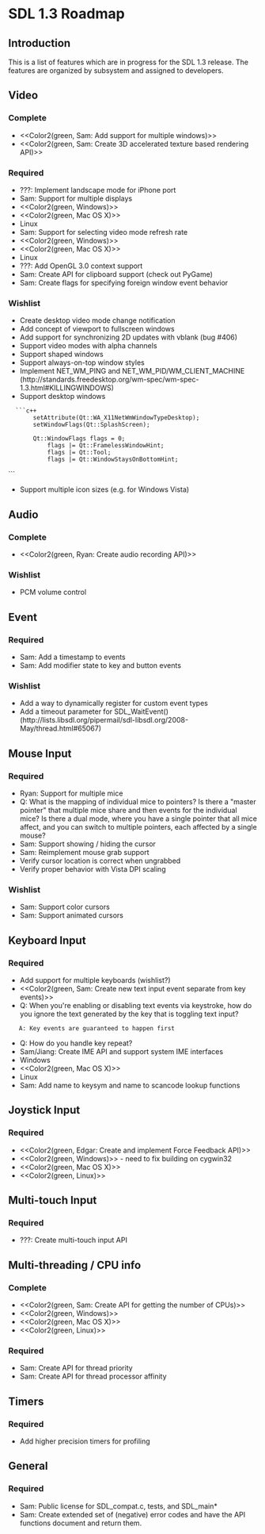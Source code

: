 = SDL 1.3 Roadmap =

== Introduction ==
This is a list of features which are in progress for the SDL 1.3 release.  The features are organized by subsystem and assigned to developers.


== Video ==

=== Complete ===
* <<Color2(green, Sam: Add support for multiple windows)>>
* <<Color2(green, Sam: Create 3D accelerated texture based rendering API)>>

=== Required ===
* ???: Implement landscape mode for iPhone port
* Sam: Support for multiple displays
* <<Color2(green, Windows)>>
* <<Color2(green, Mac OS X)>>
* Linux
* Sam: Support for selecting video mode refresh rate
* <<Color2(green, Windows)>>
* <<Color2(green, Mac OS X)>>
* Linux
* ???: Add OpenGL 3.0 context support
* Sam: Create API for clipboard support (check out PyGame)
* Sam: Create flags for specifying foreign window event behavior

=== Wishlist ===
* Create desktop video mode change notification
* Add concept of viewport to fullscreen windows
* Add support for synchronizing 2D updates with vblank (bug #406)
* Support video modes with alpha channels
* Support shaped windows
* Support always-on-top window styles
* Implement NET_WM_PING and NET_WM_PID/WM_CLIENT_MACHINE (http://standards.freedesktop.org/wm-spec/wm-spec-1.3.html#KILLINGWINDOWS)
* Support desktop windows
   ```c++
        setAttribute(Qt::WA_X11NetWmWindowTypeDesktop);
        setWindowFlags(Qt::SplashScreen);

        Qt::WindowFlags flags = 0;
            flags |= Qt::FramelessWindowHint;
            flags |= Qt::Tool;
            flags |= Qt::WindowStaysOnBottomHint;
```
* Support multiple icon sizes (e.g. for Windows Vista)

== Audio ==

=== Complete ===
* <<Color2(green, Ryan: Create audio recording API)>>

=== Wishlist ===
* PCM volume control

== Event ==

=== Required ===
* Sam: Add a timestamp to events
* Sam: Add modifier state to key and button events

=== Wishlist ===
* Add a way to dynamically register for custom event types
* Add a timeout parameter for SDL_WaitEvent() (http://lists.libsdl.org/pipermail/sdl-libsdl.org/2008-May/thread.html#65067)

== Mouse Input ==

=== Required ===
* Ryan: Support for multiple mice
* Q: What is the mapping of individual mice to pointers?  Is there a "master pointer" that multiple mice share and then events for the individual mice?  Is there a dual mode, where you have a single pointer that all mice affect, and you can switch to multiple pointers, each affected by a single mouse?
* Sam: Support showing / hiding the cursor
* Sam: Reimplement mouse grab support
* Verify cursor location is correct when ungrabbed
* Verify proper behavior with Vista DPI scaling

=== Wishlist ===
* Sam: Support color cursors
* Sam: Support animated cursors

== Keyboard Input ==

=== Required ===
* Add support for multiple keyboards (wishlist?)
* <<Color2(green, Sam: Create new text input event separate from key events)>>
* Q: When you're enabling or disabling text events via keystroke, how do you ignore the text generated by the key that is toggling text input?
    A: Key events are guaranteed to happen first
* Q: How do you handle key repeat?
* Sam/Jiang: Create IME API and support system IME interfaces
* Windows
* <<Color2(green, Mac OS X)>>
* Linux
* Sam: Add name to keysym and name to scancode lookup functions

== Joystick Input ==

=== Required ===
* <<Color2(green, Edgar: Create and implement Force Feedback API)>>
* <<Color2(green, Windows)>> - need to fix building on cygwin32
* <<Color2(green, Mac OS X)>>
* <<Color2(green, Linux)>>

== Multi-touch Input ==

=== Required ===
* ???: Create multi-touch input API

== Multi-threading / CPU info ==

=== Complete ===
* <<Color2(green, Sam: Create API for getting the number of CPUs)>>
* <<Color2(green, Windows)>>
* <<Color2(green, Mac OS X)>>
* <<Color2(green, Linux)>>

=== Required ===
* Sam: Create API for thread priority
* Sam: Create API for thread processor affinity

== Timers ==

=== Required ===
* Add higher precision timers for profiling

== General ==

=== Required ===
* Sam: Public license for SDL_compat.c, tests, and SDL_main*
* Sam: Create extended set of (negative) error codes and have the API functions document and return them.
